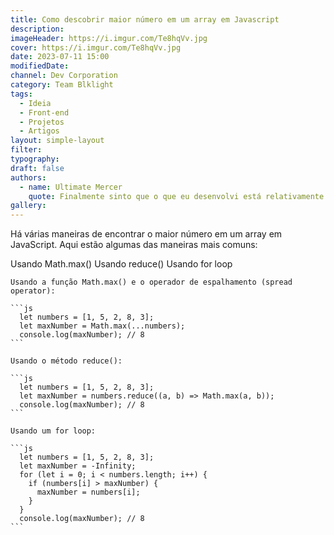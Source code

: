 ```yaml
---
title: Como descobrir maior número em um array em Javascript
description:
imageHeader: https://i.imgur.com/Te8hqVv.jpg
cover: https://i.imgur.com/Te8hqVv.jpg
date: 2023-07-11 15:00
modifiedDate:
channel: Dev Corporation
category: Team Blklight
tags:
  - Ideia
  - Front-end
  - Projetos
  - Artigos
layout: simple-layout
filter:
typography:
draft: false
authors:
  - name: Ultimate Mercer
    quote: Finalmente sinto que o que eu desenvolvi está relativamente OK, mas agora é seguir aprimorando e evoluindo mais essa ideia!
gallery:
---
```


Há várias maneiras de encontrar o maior número em um array em JavaScript. Aqui estão algumas das maneiras mais comuns:

<Tabs defaultValue="1" className="w-full">
  <TabsList>
    <TabsTrigger value="1">Usando Math.max()</TabsTrigger>
    <TabsTrigger value="2">Usando reduce()</TabsTrigger>
    <TabsTrigger value="3">Usando for loop</TabsTrigger>
  </TabsList>
  <TabsContent value="1">

    Usando a função Math.max() e o operador de espalhamento (spread operator):

    ```js
      let numbers = [1, 5, 2, 8, 3];
      let maxNumber = Math.max(...numbers);
      console.log(maxNumber); // 8
    ```

  </TabsContent>
  <TabsContent value="2">
    
    Usando o método reduce():

    ```js
      let numbers = [1, 5, 2, 8, 3];
      let maxNumber = numbers.reduce((a, b) => Math.max(a, b));
      console.log(maxNumber); // 8
    ```

  </TabsContent>
  <TabsContent value="3">

    Usando um for loop:

    ```js
      let numbers = [1, 5, 2, 8, 3];
      let maxNumber = -Infinity;
      for (let i = 0; i < numbers.length; i++) {
        if (numbers[i] > maxNumber) {
          maxNumber = numbers[i];
        }
      }
      console.log(maxNumber); // 8
    ```

  </TabsContent>
</Tabs>
